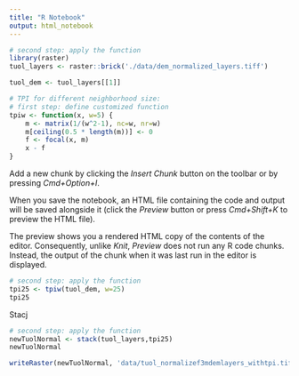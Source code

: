```yaml
---
title: "R Notebook"
output: html_notebook
---
```



```r
# second step: apply the function
library(raster)
tuol_layers <- raster::brick('./data/dem_normalized_layers.tiff')

tuol_dem <- tuol_layers[[1]]

```


```r
# TPI for different neighborhood size:
# first step: define customized function
tpiw <- function(x, w=5) {
    m <- matrix(1/(w^2-1), nc=w, nr=w)
    m[ceiling(0.5 * length(m))] <- 0
    f <- focal(x, m)
    x - f
}

```

Add a new chunk by clicking the *Insert Chunk* button on the toolbar or by pressing *Cmd+Option+I*.

When you save the notebook, an HTML file containing the code and output will be saved alongside it (click the *Preview* button or press *Cmd+Shift+K* to preview the HTML file). 

The preview shows you a rendered HTML copy of the contents of the editor. Consequently, unlike *Knit*, *Preview* does not run any R code chunks. Instead, the output of the chunk when it was last run in the editor is displayed.

```r
# second step: apply the function
tpi25 <- tpiw(tuol_dem, w=25)
tpi25
```



Stacj


```r
# second step: apply the function
newTuolNormal <- stack(tuol_layers,tpi25)
newTuolNormal

writeRaster(newTuolNormal, 'data/tuol_normalizef3mdemlayers_withtpi.tif', overwrite=TRUE, options="COMPRESS=LZW") 
```